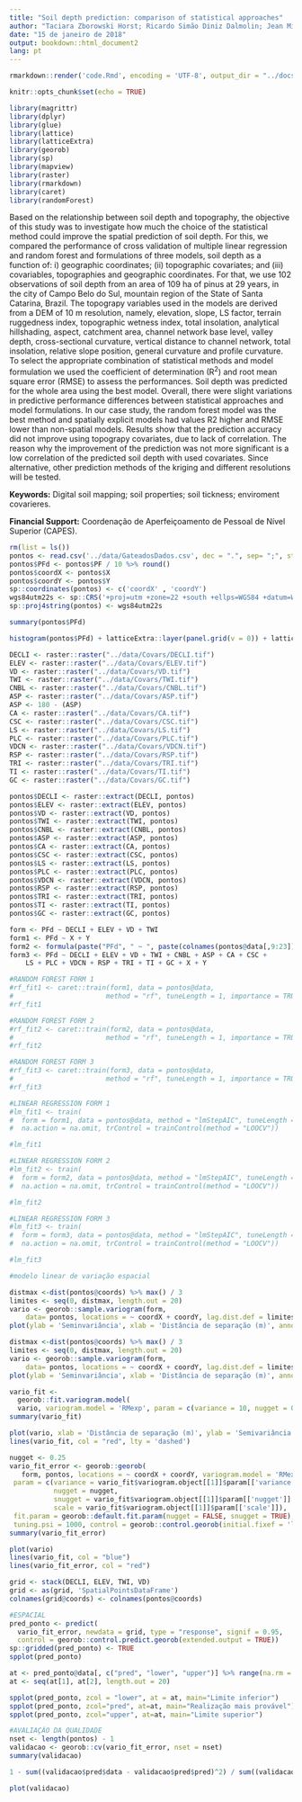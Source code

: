 ```yaml
---
title: "Soil depth prediction: comparison of statistical approaches"
author: "Taciara Zborowski Horst; Ricardo Simão Diniz Dalmolin; Jean Michel Moura-Bueno; Alessandro Samuel-Rosa"
date: "15 de janeiro de 2018"
output: bookdown::html_document2
lang: pt
---
```


```r
rmarkdown::render('code.Rmd', encoding = 'UTF-8', output_dir = "../docs")
```

```r
knitr::opts_chunk$set(echo = TRUE)
```

```r
library(magrittr)
library(dplyr)
library(glue)
library(lattice)
library(latticeExtra)
library(georob)
library(sp)
library(mapview)
library(raster)
library(rmarkdown)
library(caret)
library(randomForest)
```

Based on the relationship between soil depth and topography, the objective of this study was to investigate how much the choice of the statistical method could improve the spatial prediction of soil depth. For this, we compared the performance of cross validation of multiple linear regression and random forest and formulations of three models, soil depth as a function of: i) geographic coordinates; (ii) topographic covariates; and (iii) covariables, topographies and geographic coordinates. For that, we use 102 observations of soil depth from an area of 109 ha of pinus at 29 years, in the city of Campo Belo do Sul, mountain region of the State of Santa Catarina, Brazil. The topograpy variables used in the models are derived from a DEM of 10 m resolution, namely, elevation, slope, LS factor, terrain ruggedness index, topographic wetness index, total insolation, analytical hillshading, aspect, catchment area, channel network base level, valley depth, cross-sectional curvature, vertical distance to channel network, total insolation, relative slope position, general curvature and profile curvature. To select the appropriate combination of statistical methods and model formulation we used the coefficient of determination (R^2^) and root mean square error (RMSE) to assess the performances. Soil depth was predicted for the whole area using the best model. Overall, there were slight variations in predictive performance differences between statistical approaches and model formulations. In our case study, the random forest model was the best method and spatially explicit models had values R2 higher and RMSE lower than non-spatial models. Results show that the prediction accuracy did not improve using topograpy covariates, due to lack of correlation. The reason why the improvement of the prediction was not more significant is a low correlation of the predicted soil depth with used covariates. Since alternative, other prediction methods of the kriging and different resolutions will be tested.

**Keywords:** Digital soil mapping; soil properties; soil tickness; enviroment covarieres.

**Financial Support:** Coordenação de Aperfeiçoamento de Pessoal de Nível Superior (CAPES).

```r
rm(list = ls())
pontos <- read.csv('../data/GateadosDados.csv', dec = ".", sep= ";", stringsAsFactors = FALSE)
pontos$PFd <- pontos$PF / 10 %>% round()
pontos$coordX <- pontos$X
pontos$coordY <- pontos$Y
sp::coordinates(pontos) <- c('coordX' , 'coordY')
wgs84utm22s <- sp::CRS('+proj=utm +zone=22 +south +ellps=WGS84 +datum=WGS84 +units=m +no_defs')
sp::proj4string(pontos) <- wgs84utm22s
```

```r
summary(pontos$PFd)
```

```r
histogram(pontos$PFd) + latticeExtra::layer(panel.grid(v = 0)) + latticeExtra::layer(panel.rug(pontos$PFd))
```

```r
DECLI <- raster::raster("../data/Covars/DECLI.tif")
ELEV <- raster::raster("../data/Covars/ELEV.tif")
VD <- raster::raster("../data/Covars/VD.tif")
TWI <- raster::raster("../data/Covars/TWI.tif")
CNBL <- raster::raster("../data/Covars/CNBL.tif")
ASP <- raster::raster("../data/Covars/ASP.tif")
ASP <- 180 - (ASP)
CA <- raster::raster("../data/Covars/CA.tif")
CSC <- raster::raster("../data/Covars/CSC.tif")
LS <- raster::raster("../data/Covars/LS.tif")
PLC <- raster::raster("../data/Covars/PLC.tif")
VDCN <- raster::raster("../data/Covars/VDCN.tif")
RSP <- raster::raster("../data/Covars/RSP.tif")
TRI <- raster::raster("../data/Covars/TRI.tif")
TI <- raster::raster("../data/Covars/TI.tif")
GC <- raster::raster("../data/Covars/GC.tif")
```

```r
pontos$DECLI <- raster::extract(DECLI, pontos)
pontos$ELEV <- raster::extract(ELEV, pontos)
pontos$VD <- raster::extract(VD, pontos)
pontos$TWI <- raster::extract(TWI, pontos)
pontos$CNBL <- raster::extract(CNBL, pontos)
pontos$ASP <- raster::extract(ASP, pontos)
pontos$CA <- raster::extract(CA, pontos)
pontos$CSC <- raster::extract(CSC, pontos)
pontos$LS <- raster::extract(LS, pontos)
pontos$PLC <- raster::extract(PLC, pontos)
pontos$VDCN <- raster::extract(VDCN, pontos)
pontos$RSP <- raster::extract(RSP, pontos)
pontos$TRI <- raster::extract(TRI, pontos)
pontos$TI <- raster::extract(TI, pontos)
pontos$GC <- raster::extract(GC, pontos)
```

```r
form <- PFd ~ DECLI + ELEV + VD + TWI
form1 <- PFd ~ X + Y
form2 <- formula(paste("PFd", " ~ ", paste(colnames(pontos@data[,9:23]), collapse = " + ")))
form3 <- PFd ~ DECLI + ELEV + VD + TWI + CNBL + ASP + CA + CSC + 
    LS + PLC + VDCN + RSP + TRI + TI + GC + X + Y
```

```r
#RANDOM FOREST FORM 1
#rf_fit1 <- caret::train(form1, data = pontos@data,
#                       method = "rf", tuneLength = 1, importance = TRUE, trControl = trainControl("LOOCV"))
#rf_fit1
```

```r
#RANDOM FOREST FORM 2
#rf_fit2 <- caret::train(form2, data = pontos@data,
#                       method = "rf", tuneLength = 1, importance = TRUE, trControl = trainControl("LOOCV"))
#rf_fit2
```

```r
#RANDOM FOREST FORM 3
#rf_fit3 <- caret::train(form3, data = pontos@data,
#                       method = "rf", tuneLength = 1, importance = TRUE, trControl = trainControl("LOOCV"))
#rf_fit3
```

```r
#LINEAR REGRESSION FORM 1
#lm_fit1 <- train(
#  form = form1, data = pontos@data, method = "lmStepAIC", tuneLength = 1, importance = TRUE,
#  na.action = na.omit, trControl = trainControl(method = "LOOCV"))

#lm_fit1
```

```r
#LINEAR REGRESSION FORM 2
#lm_fit2 <- train(
#  form = form2, data = pontos@data, method = "lmStepAIC", tuneLength = 1, importance = TRUE,
#  na.action = na.omit, trControl = trainControl(method = "LOOCV"))

#lm_fit2
```

```r
#LINEAR REGRESSION FORM 3
#lm_fit3 <- train(
#  form = form3, data = pontos@data, method = "lmStepAIC", tuneLength = 1, importance = TRUE,
#  na.action = na.omit, trControl = trainControl(method = "LOOCV"))

#lm_fit3
```


<!-- ASR: Antes de computar o variograma omnidirecional, é importante verificar se há efeitos direcionais. -->

```r
#modelo linear de variação espacial

distmax <-dist(pontos@coords) %>% max() / 3
limites <- seq(0, distmax, length.out = 20)
vario <- georob::sample.variogram(form,
    data= pontos, locations = ~ coordX + coordY, lag.dist.def = limites, xy.angle.def = c(0, 22.5, 67.5, 112.5, 157.5, 180), estimator = "matheron") %>%
plot(ylab = 'Seminvariância', xlab = 'Distância de separação (m)', annotate.npairs = TRUE, main = "Semivariograma")
```

```r
distmax <-dist(pontos@coords) %>% max() / 3
limites <- seq(0, distmax, length.out = 20)
vario <- georob::sample.variogram(form,
    data= pontos, locations = ~ coordX + coordY, lag.dist.def = limites, estimator = "matheron") %>%
plot(ylab = 'Seminvariância', xlab = 'Distância de separação (m)', annotate.npairs = TRUE, main = "Semivariograma")
```

```r
vario_fit <- 
  georob::fit.variogram.model(
  vario, variogram.model = 'RMexp', param = c(variance = 10, nugget = 0.5, scale = 70), weighting.method = "cressie", method = "BFGS")
summary(vario_fit)
```

```r
plot(vario, xlab = 'Distância de separação (m)', ylab = 'Semivariância', annotate.npairs = TRUE)
lines(vario_fit, col = "red", lty = 'dashed')
```

```r
nugget <- 0.25
vario_fit_error <- georob::georob(
   form, pontos, locations = ~ coordX + coordY, variogram.model = 'RMexp', 
 param = c(variance = vario_fit$variogram.object[[1]]$param[['variance']], 
           nugget = nugget,
           snugget = vario_fit$variogram.object[[1]]$param[['nugget']] - nugget,
           scale = vario_fit$variogram.object[[1]]$param[['scale']]),
 fit.param = georob::default.fit.param(nugget = FALSE, snugget = TRUE),
 tuning.psi = 1000, control = georob::control.georob(initial.fixef = 'lm'))
summary(vario_fit_error)
```

<!-- ASR: Claramente existe uma estrutura de autocorrelação espacial estruturada à 200-400 metros. Talvez seja um efeito direcional. -->
```r
plot(vario)
lines(vario_fit, col = "blue")
lines(vario_fit_error, col = "red")
```

```r
grid <- stack(DECLI, ELEV, TWI, VD)
grid <- as(grid, 'SpatialPointsDataFrame')
colnames(grid@coords) <- colnames(pontos@coords)
```

```r
#ESPACIAL
pred_ponto <- predict(
  vario_fit_error, newdata = grid, type = "response", signif = 0.95,
  control = georob::control.predict.georob(extended.output = TRUE))
sp::gridded(pred_ponto) <- TRUE
spplot(pred_ponto)
```

```r
at <- pred_ponto@data[, c("pred", "lower", "upper")] %>% range(na.rm = TRUE)
at <- seq(at[1], at[2], length.out = 20)
```

```r
spplot(pred_ponto, zcol = "lower", at = at, main="Limite inferior")
spplot(pred_ponto, zcol="pred", at=at, main="Realização mais provável")
spplot(pred_ponto, zcol="upper", at=at, main="Limite superior")
```

```r
#AVALIAÇÃO DA QUALIDADE
nset <- length(pontos) - 1
validacao <- georob::cv(vario_fit_error, nset = nset)
summary(validacao)
```

```r
1 - sum((validacao$pred$data - validacao$pred$pred)^2) / sum((validacao$pred$data - mean(validacao$pred$data))^2)
```

```r
plot(validacao)
```
